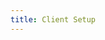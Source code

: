 ```yaml
---
title: Client Setup
---
```



<ClientSetup addParticipantPath="/guides/voice-conf/build-voice-app#step-5-add-participants"></ClientSetup>

<head>
  <title>Client Setup Guide</title>
  <meta
    name="description"
    content="Get started with setting up the Dyte Voice Conference client. Follow our guide for a seamless client setup experience."
  />
</head>
